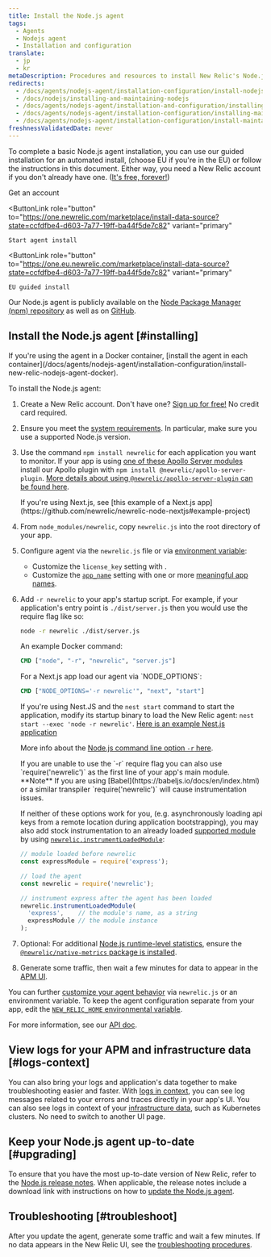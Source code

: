 ```yaml
---
title: Install the Node.js agent
tags:
  - Agents
  - Nodejs agent
  - Installation and configuration
translate:
  - jp
  - kr
metaDescription: Procedures and resources to install New Relic's Node.js agent.
redirects:
  - /docs/agents/nodejs-agent/installation-configuration/install-nodejs-agent
  - /docs/nodejs/installing-and-maintaining-nodejs
  - /docs/agents/nodejs-agent/installation-and-configuration/installing-and-maintaining-nodejs
  - /docs/agents/nodejs-agent/installation-configuration/installing-maintaining-nodejs
  - /docs/agents/nodejs-agent/installation-configuration/install-maintain-nodejs
freshnessValidatedDate: never
---
```


To complete a basic Node.js agent installation, you can use our guided installation for an automated install, (choose EU if you're in the EU) or follow the instructions in this document. Either way, you need a New Relic account if you don't already have one. ([It's free, forever!](/docs/accounts/accounts-billing/new-relic-one-pricing-billing/new-relic-one-pricing-billing/#how-pricing-works))

<ButtonGroup>
  <ButtonLink
    role="button"
    to="https://newrelic.com/signup"
    variant="primary"
  >
    Get an account
  </ButtonLink>

  <ButtonLink
    role="button"
    to="https://one.newrelic.com/marketplace/install-data-source?state=ccfdfbe4-d603-7a77-19ff-ba44f5de7c82"
    variant="primary"
  >
    Start agent install
  </ButtonLink>

  <ButtonLink
    role="button"
    to="https://one.eu.newrelic.com/marketplace/install-data-source?state=ccfdfbe4-d603-7a77-19ff-ba44f5de7c82"
    variant="primary"
  >
    EU guided install
  </ButtonLink>
</ButtonGroup>

Our Node.js agent is publicly available on the [Node Package Manager (npm) repository](https://npmjs.org/package/newrelic) as well as on [GitHub](https://github.com/newrelic/node-newrelic).

## Install the Node.js agent [#installing]

<Callout variant="important">
  If you're using the agent in a Docker container, [install the agent in each container](/docs/agents/nodejs-agent/installation-configuration/install-new-relic-nodejs-agent-docker).
</Callout>

To install the Node.js agent:

1. Create a New Relic account. Don't have one? [Sign up for free!](https://newrelic.com/signup) No credit card required.

2. Ensure you meet the [system requirements](/docs/agents/nodejs-agent/getting-started/compatibility-requirements-nodejs-agent). In particular, make sure you use a supported Node.js version.

3. Use the command `npm install newrelic` for each application you want to monitor. If your app is using [one of these Apollo Server modules](/docs/apm/agents/nodejs-agent/extend-your-instrumentation/apollo-server-plugin-nodejs/) install our Apollo plugin with `npm install @newrelic/apollo-server-plugin`. [More details about using `@newrelic/apollo-server-plugin` can be found here](https://github.com/newrelic/newrelic-node-apollo-server-plugin/tree/main#readme).

   <Callout variant="important">
     If you're using Next.js, see [this example of a Next.js app](https://github.com/newrelic/newrelic-node-nextjs#example-project)
   </Callout>

4. From `node_modules/newrelic`, copy `newrelic.js` into the root directory of your app.

5. Configure agent via the `newrelic.js` file or via [environment variable](/docs/agents/nodejs-agent/installation-configuration/nodejs-agent-configuration#environment):
   * Customize the `license_key` setting with <InlinePopover type="licenseKey"/>.
   * Customize the [`app_name`](/docs/agents/nodejs-agent/installation-configuration/nodejs-agent-configuration#app_name) setting with one or more [meaningful app names](/docs/apm/new-relic-apm/installation-and-configuration/naming-your-application).

6. Add `-r newrelic` to your app's startup script. For example, if your application's entry point is `./dist/server.js` then you would use the require flag like so:

   ```bash
   node -r newrelic ./dist/server.js
   ```

   An example Docker command:

   ```dockerfile
   CMD ["node", "-r", "newrelic", "server.js"]
   ```

   <Callout variant="important">
     For a Next.js app load our agent via `NODE_OPTIONS`:

     ```dockerfile
     CMD ["NODE_OPTIONS='-r newrelic'", "next", "start"]
     ```

     If you're using Nest.JS and the `nest start` command to start the application, modify its startup binary to load the New Relic agent: `nest start --exec 'node -r newrelic'`. [Here is an example Nest.js application](https://github.com/newrelic/newrelic-node-examples/tree/main/nestjs)
   </Callout>

   More info about the [Node.js command line option `-r` here](https://nodejs.org/api/cli.html#-r---require-module).

   <Callout variant="important">
     If you are unable to use the `-r` require flag you can also use `require('newrelic')` as the first line of your app's main module. <DNT>**Note**</DNT>   If you are using [Babel](https://babeljs.io/docs/en/index.html) or a similar transpiler `require('newrelic')` will cause instrumentation issues.

     If neither of these options work for you, (e.g. asynchronously loading api keys from a remote location during application bootstrapping), you may also add stock instrumentation to an already loaded [supported module](https://github.com/newrelic/node-newrelic/blob/0113eb5f0e707dc662a17d262a841503bab88841/lib/instrumentations.js#L6#L6) by using [`newrelic.instrumentLoadedModule`](/docs/apm/agents/nodejs-agent/api-guides/nodejs-agent-api/#instrumentLoadedModule):

     ```js
     // module loaded before newrelic
     const expressModule = require('express');

     // load the agent
     const newrelic = require('newrelic');

     // instrument express after the agent has been loaded
     newrelic.instrumentLoadedModule(
       'express',    // the module's name, as a string
       expressModule // the module instance
     );
     ```
   </Callout>

7. Optional: For additional [Node.js runtime-level statistics](/docs/agents/nodejs-agent/supported-features/node-vms-statistics-page), ensure the [`@newrelic/native-metrics` package is installed](/docs/agents/nodejs-agent/supported-features/node-vm-measurements).

8. Generate some traffic, then wait a few minutes for data to appear in the [APM UI](/docs/apm/applications-menu/monitoring/apm-overview-page).

You can further [customize your agent behavior](/docs/agents/nodejs-agent/installation-configuration/nodejs-agent-configuration) via `newrelic.js` or an environment variable. To keep the agent configuration separate from your app, edit the [`NEW_RELIC_HOME` environmental variable](/docs/agents/nodejs-agent/installation-configuration/nodejs-agent-configuration#home).

For more information, see our [API doc](/docs/apm/agents/nodejs-agent/api-guides/nodejs-agent-api/).

<InstallFeedback/>

## View logs for your APM and infrastructure data [#logs-context]

You can also bring your logs and application's data together to make troubleshooting easier and faster. With [logs in context](/docs/logs/logs-context/configure-logs-context-nodejs/), you can see log messages related to your errors and traces directly in your app's UI. You can also see logs in context of your [infrastructure data](/docs/logs/forward-logs/forward-your-logs-using-infrastructure-agent/), such as Kubernetes clusters. No need to switch to another UI page.

## Keep your Node.js agent up-to-date [#upgrading]

To ensure that you have the most up-to-date version of New Relic, refer to the [Node.js release notes](/docs/release-notes/agent-release-notes/nodejs-release-notes). When applicable, the release notes include a download link with instructions on how to [update the Node.js agent](/docs/agents/nodejs-agent/installation-configuration/upgrade-nodejs-agent).

## Troubleshooting [#troubleshoot]

After you update the agent, generate some traffic and wait a few minutes. If no data appears in the New Relic UI, see the [troubleshooting procedures](/docs/agents/nodejs-agent/troubleshooting/troubleshooting-your-nodejs-installation).

